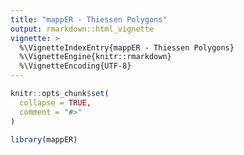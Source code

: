 ```yaml
---
title: "mappER - Thiessen Polygons"
output: rmarkdown::html_vignette
vignette: >
  %\VignetteIndexEntry{mappER - Thiessen Polygons}
  %\VignetteEngine{knitr::rmarkdown}
  %\VignetteEncoding{UTF-8}
---
```


```r
knitr::opts_chunk$set(
  collapse = TRUE,
  comment = "#>"
)
```

```r
library(mappER)
```

